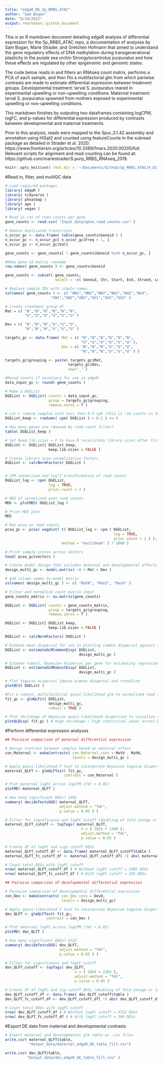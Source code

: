 ```yaml
---
title: "edgeR_DE_Sp_RRBS_ATAC"
author: "Sam Bogan"
date: "5/14/2021"
output: rmarkdown::github_document
---
```

This is an R markdown document detailing edgeR analysis of differential expression for the Sp_RRBS_ATAC repo, a documentation of analyses by Sam Bogan, Marie Strader, and Gretchen Hofmann that aimed to understand the gene regulatory effects of DNA methylation during transgenerational plasticity in the purple sea urchin Strongylocentrotus purpuratus and how these effects are regulated by other epigenomic and genomic states.

The code below reads in and filters an RNAseq count matrix, performs a PCA of each sample, and then fits a multifactorial glm from which pariwise contrasts are made to estimate differential expression between treatment groups. Developmental treatment: larval S. purpuratus reared in experimental upwelling or non-upwelling conditions. Maternal treatment:  larval S. purpuratus spawned from mothers exposed to experimental upwelling or non-upwelling conditions.

This markdown finishes by outputing two dataframes containing logCPM, logFC, and p-values for differential expression produced by contrasts between developmental and maternal treatments.

Prior to this analysis, reads were mapped to the Spur_3.1.42 assembly and annotation using HiSat2 and counted using featureCounts in the subread package as detailed in Strader et al. 2020: https://www.frontiersin.org/articles/10.3389/fmars.2020.00205/full. Relevant scripts for alignment and read counting can be found at: https://github.com/mariestrader/S.purp_RRBS_RNAseq_2019.

```r

knitr::opts_knit$set( root.dir = '~/Documents/GitHub/Sp_RRBS_ATAC/A_Differential_Exp_Splicing_Meth/' )

```

#Read in, filter, and multiQC data

```r

# Load required packages
library( edgeR )
library( tidyverse )
library( pheatmap )
library( ape )
library( vegan )

# Read in csv of read counts per gene
gene_counts <- read.csv( "Input_data/gene_read_counts.csv" )

# Remove duplicated transcripts
n_occur_gc <- data.frame( table(gene_counts$Geneid ) )
n_occur_gc <- n_occur_gc[ n_occur_gc$Freq > 1, ]
n_occur_gc <- n_occur_gc$Var1

gene_counts <- gene_counts[ ! gene_counts$Geneid %in% n_occur_gc, ]

#Make gene id matrix rowname
row.names( gene_counts ) <- gene_counts$Geneid

gene_counts <- subset( gene_counts, 
                       select = -c( Geneid, Chr, Start, End, Strand, Length ) )

```

```r

# Replace sample IDs with simple names
colnames( gene_counts ) <- c( "NN1","NN2","NN3","NU1","NU2","NU3",
                     "UN1","UN2","UN3","UU1","UU2","UU3" )

# Create treatment group df
Mat = c( "N","N","N","N","N","N",
         "U","U","U","U","U","U" )

Dev = c( "N","N","N","U","U","U",
         "N","N","N","U","U","U" )

targets_gc <- data.frame( Mat = c( "N","N","N","N","N","N",
                                   "U","U","U","U","U","U" ), 
                          Dev = c( "N","N","N","U","U","U",
                                   "N","N","N","U","U","U" ) )

targets_gc$grouping <- paste( targets_gc$Mat, 
                             targets_gc$Dev,
                             sep="_" )

#Round counts if necessary for use in edgeR
data_input_gc <- round( gene_counts )

```

```r

# Make a DGEList
DGEList <- DGEList( counts = data_input_gc, 
                    group = targets_gc$grouping, 
                    remove.zeros = T )

# Let's remove samples with less then 0.5 cpm (this is ~10 counts in the count file) in no fewer then 9 samples
DGEList_keep <- rowSums( cpm( DGEList ) > 0.5 ) >= 9

# How many genes are removed by read count filter?
table( DGEList_keep )

# Set keep.lib.sizes = F to have R recalculate library sizes after filtering
DGEList <- DGEList[ DGEList_keep, 
                    keep.lib.sizes = FALSE ]

# Create library size normalization factors
DGEList <- calcNormFactors( DGEList )


# CPM conversion and log^2 transformation of read counts
DGEList_log <- cpm( DGEList,
                    log = TRUE, 
                    prior.count = 2 )

# MDS of normalized exon read counts
MDS <- plotMDS( DGEList_log )

# Print MDS plot
MDS

# Run pcoa on read counts
pcoa_gc <- pcoa( vegdist( t( DGEList_log <- cpm ( DGEList, 
                                                  log = TRUE, 
                                                  prior.count = 2 ) ), 
                          method = "euclidean" ) / 1000 )

# Print sample scores across vectors
head( pcoa_gc$vectors )

```

```r

# Create model design that includes maternal and developmental effects and set intercept to 0
design_multi_gc <- model.matrix( ~0 + Mat + Dev )

# Add column names to model matrix
colnames( design_multi_gc ) <- c( "MatN", "MatU", "DevU" ) 

# Filter and normalize count matrix input
gene_counts_matrix <- as.matrix(gene_counts)

DGEList <- DGEList( counts = gene_counts_matrix, 
                    group = targets_gc$grouping, 
                    remove.zeros = T )

DGEList <- DGEList[ DGEList_keep, 
                    keep.lib.sizes = FALSE ]

DGEList <- calcNormFactors( DGEList )

# Estmate mean dispersal for use in plotting common dispersal against tagwise dispersal
DGEList <- estimateGLMCommonDisp( DGEList, 
                                  design_multi_gc )

# Estmate robust, Bayesian dispersal per gene for estimating regression parameters for glmQL and differential expression
DGEList <- estimateGLMRobustDisp( DGEList, 
                                  design_multi_gc ) 

# Plot tagwise dispersal impose w/mean dispersal and trendline
plotBCV( DGEList ) 

#Fit a robust, multifactorial quasi-likelihood glm to normalized read counts
fit_gc <- glmQLFit( DGEList, 
                    design_multi_gc, 
                    robust = TRUE )

# Plot shrinkage of Bayesian quasi-likelihood dispersion to visualize stastical power of DE analysis
plotQLDisp( fit_gc ) # High shrinkage / high statistical power across DE tests

```

#Perform differential expression analyses

```r

## Pairwise comparison of maternal differential expression

# Design contrast between samples based on maternal effect
con_Maternal <- makeContrasts( con_Maternal_cons = MatU - MatN,
                               levels = design_multi_gc )

# Apply quasi-likelihood F test to incorporate Bayesian tagwise dispersion estimates as parameter for DEG analysis
maternal_QLFT <- glmQLFTest( fit_gc, 
                           contrast = con_Maternal )

# Plot maternal logFC across logCPM (fdr < 0.05)
plotMD( maternal_QLFT )

# How many significant DEGs? 2405
summary( decideTestsDGE( maternal_QLFT, 
                         adjust.method = "fdr",
                         p.value = 0.05 ) )

# Filter for significance and logFC cutoff (doubling of fold change or logFC of 1)
maternal_QLFT_cutoff <- topTags( maternal_QLFT, 
                                   n = ( 1025 + 1380 ), 
                                   adjust.method = "fdr",
                                   p.value = 0.05 )

# Create df of logFC and sign cutoff DEGs
maternal_QLFT_cutoff_df <- data.frame( maternal_QLFT_cutoff$table )
maternal_QLFT_fc_cutoff_df <- maternal_QLFT_cutoff_df[ !( abs( maternal_QLFT_cutoff_df$logFC ) < 1 ), ]

# Count total DEGs with logFC cutoff
nrow( maternal_QLFT_cutoff_df ) # Without logFC cutoff = 2405 DEGs
nrow( maternal_QLFT_fc_cutoff_df ) # With logFC cutoff = 245 DEGs

```

```r

## Pairwise comparison of developmental differential expression

# Pairwise comparison of developmental differential expression
con_Dev <- makeContrasts( con_Dev_cons = DevU, 
                          levels = design_multi_gc)

# Apply quasi-likelihood F test to incorporate Bayesian tagwise dispersion estimates as parameter for DEG analysis
dev_QLFT <- glmQLFTest( fit_gc, 
                   contrast = con_Dev )

# Plot maternal logFC across logCPM (fdr < 0.05)
plotMD( dev_QLFT )

# How many significant DEGs? 4722
summary( decideTestsDGE( dev_QLFT, 
                         adjust.method = "fdr",
                         p.value = 0.05 ) )

# Filter for significance and logFC cutoff
dev_QLFT_cutoff <- topTags( dev_QLFT, 
                                n = ( 2459 + 2263 ), 
                                adjust.method = "fdr",
                                p.value = 0.05 )

# Create df of logFC and sig cutoff DEGs (doubling of fold change or logFC of 1)
dev_QLFT_cutoff_df <- data.frame( dev_QLFT_cutoff$table )
dev_QLFT_fc_cutoff_df <- dev_QLFT_cutoff_df[ !( abs( dev_QLFT_cutoff_df$logFC ) < 1 ), ]

# Count total DEGs with logFC cutoff
nrow( dev_QLFT_cutoff_df ) # Without logFC cutoff = 4722 DEGs
nrow( dev_QLFT_fc_cutoff_df ) # With logFC cutoff = 309 DEGs

```

#Export DE data from maternal and developmental contrasts

``` r

# Export maternal and developmental glm table as .csv files
write.csv( maternal_QLFT$table, 
           "Output_data/maternal_edgeR_GE_table_filt.csv")

write.csv( dev_QLFT$table, 
          "Output_data/dev_edgeR_GE_table_filt.csv" )

```